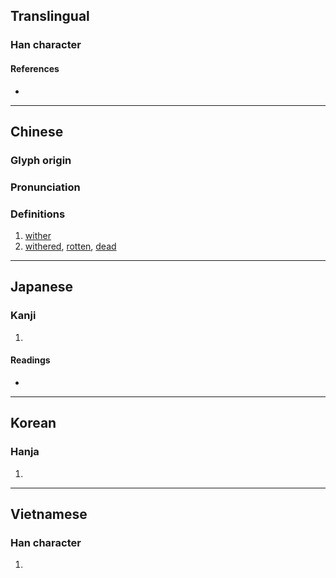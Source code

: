 {{character info/new}}
==Translingual==

===Han character===
{{Han char|rn=75|rad=木|as=10|sn=14|four=40927|canj=DYRB|ids=⿰木高}}

====References====
* {{Han ref|kx=0545.170|dkj=15300|dj=0933.080|hdz=21267.080|uh=69C1|ud=27073|bh=BA60|bd=47712}}

----

==Chinese==
{{zh-forms}}

===Glyph origin===
{{Han etym}}

===Pronunciation===
{{zh-pron
|m=gǎo,kào,gāo
|c=gou2
|mc=y
|oc=y
|ma=
|cat=v,a
}}

===Definitions===
{{zh-hanzi}}

# [[wither]]
# [[withered]], [[rotten]], [[dead]]

----

==Japanese==

===Kanji===
{{ja-kanji|grade=|rs=木10}}

# {{defn|lang=ja|sort=木10}}

====Readings====
* {{ja-readings|on=[[こう]] (kō)|kun=[[かれる]] (kareru)}}

----

==Korean==

===Hanja===
{{ko-hanja|hangeul=고|eumhun=|rv=go|mr=ko|y=ko}}

# {{defn|lang=ko|sort=木10}}

----

==Vietnamese==

===Han character===
{{vi-readings|rs=木10| hanviet = cau}}

# {{defn|lang=vi|sort=木10}}